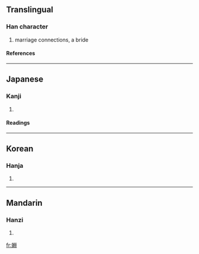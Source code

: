 {{see|姻}}

==Translingual==
===Han character===
{{Han char|rn=38|rad=女|as=08|sn=11|four=|canj=女中X中 (VLXL)}}
# marriage connections, a bride
====References====
{{Han ref|kx=0265.110|dkj=06429|dj=0532.090|hdz=21066.190|uh=5A63|ud=23139}}
----
==Japanese==
===Kanji===
{{ja-kanji|grade=|rs=女08}}
# {{defn|Japanese}} 
====Readings====
{{ja-readings|on=[[いん]] (in)|kun=}}
----
==Korean==
===Hanja===
{{ko-hanja|hangeul=인|rv=in|mr=in}}
# {{defn|Korean}}
----
==Mandarin==
===Hanzi===
{{cmn-hanzi|pin=[[yīn]] (yin1)|wg=yin<sup>1</sup>}}
# {{defn|Mandarin}}

[[fr:婣]]